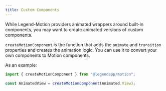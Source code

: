 ```yaml
---
title: Custom Components
---
```


While Legend-Motion providers animated wrappers around built-in components, you may want to create animated versions of custom components.

`createMotionComponent` is the function that adds the `animate` and `transition` properties and creates the animation logic. You can use it to convert your own components to Motion components.

As an example:

```js
import { createMotionComponent } from "@legendapp/motion";

const AnimatedView = createMotionComponent(Animated.View);
```
